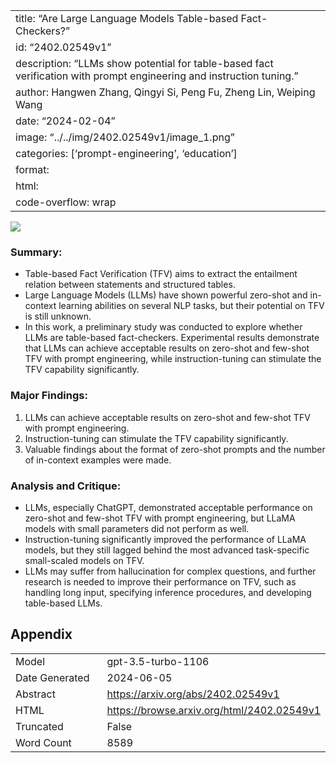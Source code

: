
---
title: "Are Large Language Models Table-based Fact-Checkers?"
id: "2402.02549v1"
description: "LLMs show potential for table-based fact verification with prompt engineering and instruction tuning."
author: Hangwen Zhang, Qingyi Si, Peng Fu, Zheng Lin, Weiping Wang
date: "2024-02-04"
image: "../../img/2402.02549v1/image_1.png"
categories: ['prompt-engineering', 'education']
format:
  html:
    code-overflow: wrap
---

![](../../img/2402.02549v1/image_1.png)

### **Summary:**
- Table-based Fact Verification (TFV) aims to extract the entailment relation between statements and structured tables.
- Large Language Models (LLMs) have shown powerful zero-shot and in-context learning abilities on several NLP tasks, but their potential on TFV is still unknown.
- In this work, a preliminary study was conducted to explore whether LLMs are table-based fact-checkers. Experimental results demonstrate that LLMs can achieve acceptable results on zero-shot and few-shot TFV with prompt engineering, while instruction-tuning can stimulate the TFV capability significantly.

### **Major Findings:**
1. LLMs can achieve acceptable results on zero-shot and few-shot TFV with prompt engineering.
2. Instruction-tuning can stimulate the TFV capability significantly.
3. Valuable findings about the format of zero-shot prompts and the number of in-context examples were made.

### **Analysis and Critique:**
- LLMs, especially ChatGPT, demonstrated acceptable performance on zero-shot and few-shot TFV with prompt engineering, but LLaMA models with small parameters did not perform as well.
- Instruction-tuning significantly improved the performance of LLaMA models, but they still lagged behind the most advanced task-specific small-scaled models on TFV.
- LLMs may suffer from hallucination for complex questions, and further research is needed to improve their performance on TFV, such as handling long input, specifying inference procedures, and developing table-based LLMs.

## Appendix

|          |          |
|----------|----------|
| Model     | gpt-3.5-turbo-1106       |
| Date Generated     | 2024-06-05       |
| Abstract | [https://arxiv.org/abs/2402.02549v1](https://arxiv.org/abs/2402.02549v1)        |
| HTML     | [https://browse.arxiv.org/html/2402.02549v1](https://browse.arxiv.org/html/2402.02549v1)       |
| Truncated       | False       |
| Word Count       | 8589       |